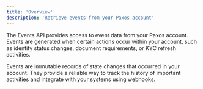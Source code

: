 ```yaml
---
title: 'Overview'
description: 'Retrieve events from your Paxos account'
---
```


The Events API provides access to event data from your Paxos account. Events are generated when certain actions occur within your account, such as identity status changes, document requirements, or KYC refresh activities.

Events are immutable records of state changes that occurred in your account. They provide a reliable way to track the history of important activities and integrate with your systems using webhooks.
